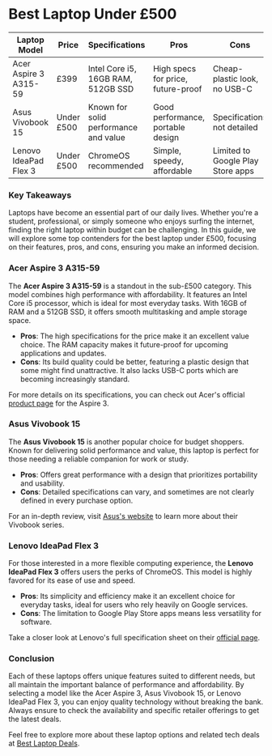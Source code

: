 # Best Laptop Under £500

| Laptop Model          | Price      | Specifications                        | Pros                               | Cons                              |
| --------------------- | ---------- | ------------------------------------- | ---------------------------------- | --------------------------------- |
| Acer Aspire 3 A315-59 | £399       | Intel Core i5, 16GB RAM, 512GB SSD    | High specs for price, future-proof | Cheap-plastic look, no USB-C      |
| Asus Vivobook 15      | Under £500 | Known for solid performance and value | Good performance, portable design  | Specifications not detailed       |
| Lenovo IdeaPad Flex 3 | Under £500 | ChromeOS recommended                  | Simple, speedy, affordable         | Limited to Google Play Store apps |

### Key Takeaways

Laptops have become an essential part of our daily lives. Whether you're a student, professional, or simply someone who enjoys surfing the internet, finding the right laptop within budget can be challenging. In this guide, we will explore some top contenders for the best laptop under £500, focusing on their features, pros, and cons, ensuring you make an informed decision.

### Acer Aspire 3 A315-59

The **Acer Aspire 3 A315-59** is a standout in the sub-£500 category. This model combines high performance with affordability. It features an Intel Core i5 processor, which is ideal for most everyday tasks. With 16GB of RAM and a 512GB SSD, it offers smooth multitasking and ample storage space.

- **Pros**: The high specifications for the price make it an excellent value choice. The RAM capacity makes it future-proof for upcoming applications and updates.
- **Cons**: Its build quality could be better, featuring a plastic design that some might find unattractive. It also lacks USB-C ports which are becoming increasingly standard.

For more details on its specifications, you can check out Acer's official [product page](https://www.acer.com) for the Aspire 3.

### Asus Vivobook 15

The **Asus Vivobook 15** is another popular choice for budget shoppers. Known for delivering solid performance and value, this laptop is perfect for those needing a reliable companion for work or study.

- **Pros**: Offers great performance with a design that prioritizes portability and usability.
- **Cons**: Detailed specifications can vary, and sometimes are not clearly defined in every purchase option.

For an in-depth review, visit [Asus's website](https://www.asus.com) to learn more about their Vivobook series.

### Lenovo IdeaPad Flex 3

For those interested in a more flexible computing experience, the **Lenovo IdeaPad Flex 3** offers users the perks of ChromeOS. This model is highly favored for its ease of use and speed.

- **Pros**: Its simplicity and efficiency make it an excellent choice for everyday tasks, ideal for users who rely heavily on Google services.
- **Cons**: The limitation to Google Play Store apps means less versatility for software.

Take a closer look at Lenovo's full specification sheet on their [official page](https://www.lenovo.com).

### Conclusion

Each of these laptops offers unique features suited to different needs, but all maintain the important balance of performance and affordability. By selecting a model like the Acer Aspire 3, Asus Vivobook 15, or Lenovo IdeaPad Flex 3, you can enjoy quality technology without breaking the bank. Always ensure to check the availability and specific retailer offerings to get the latest deals.

Feel free to explore more about these laptop options and related tech deals at [Best Laptop Deals](https://www.which.co.uk/reviews/laptops/article/best-laptop-deals).
